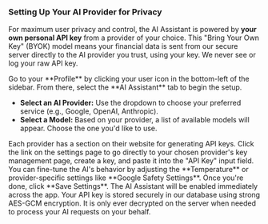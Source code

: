 <a id='ai-assistant-setup'></a>
### <Icon name='keyRound' /> Setting Up Your AI Provider for Privacy

For maximum user privacy and control, the AI Assistant is powered by **your own personal API key** from a provider of your choice. This "Bring Your Own Key" (BYOK) model means your financial data is sent from our secure server directly to the AI provider you trust, using your key. We never see or log your raw API key.

<Step number={1} title='Navigate to AI Settings'>
  Go to your **Profile** by clicking your user icon in the bottom-left of the sidebar. From there,
  select the **AI Assistant** tab to begin the setup.
</Step>

<Step number={2} title='Choose Your Provider and Model'>

- **Select an AI Provider:** Use the dropdown to choose your preferred service (e.g., Google, OpenAI, Anthropic).
- **Select a Model:** Based on your provider, a list of available models will appear. Choose the one you'd like to use.

</Step>

<Step number={3} title='Enter Your API Key'>
  Each provider has a section on their website for generating API keys. Click the link on the
  settings page to go directly to your chosen provider's key management page, create a key, and
  paste it into the "API Key" input field.
</Step>

<Step number={4} title='Configure Options (Optional) & Save'>
  You can fine-tune the AI's behavior by adjusting the **Temperature** or provider-specific settings
  like **Google Safety Settings**. Once you're done, click **Save Settings**. The AI Assistant will
  be enabled immediately across the app.
</Step>

<Alert>
  Your API key is stored securely in our database using strong AES-GCM encryption. It is only ever
  decrypted on the server when needed to process your AI requests on your behalf.
</Alert>
